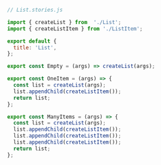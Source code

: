
```js
// List.stories.js

import { createList } from  './List';
import { createListItem } from './ListItem';

export default {
  title: 'List',
};

export const Empty = (args) => createList(args);

export const OneItem = (args) => {
  const list = createList(args);
  list.appendChild(createListItem());
  return list;
};

export const ManyItems = (args) => {
  const list = createList(args);
  list.appendChild(createListItem());
  list.appendChild(createListItem());
  list.appendChild(createListItem());
  return list;
};
```
